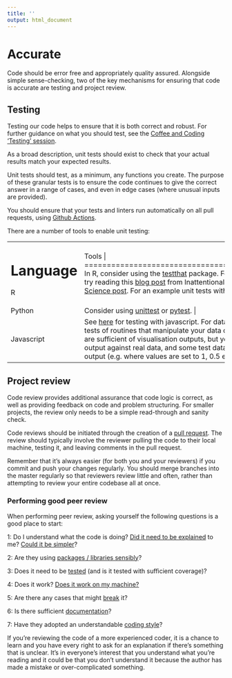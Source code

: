 ```yaml
---
title: ''
output: html_document
---
```


# Accurate {#accurate}

Code should be error free and appropriately quality assured. Alongside simple sense-checking, two of the key mechanisms for ensuring that code is accurate are testing and project review.

## Testing {#unittest}

Testing our code helps to ensure that it is both correct and robust. For further guidance on what you should test, see the [Coffee and Coding 'Testing' session][221].

As a broad description, unit tests should exist to check that your actual results match your expected results.

Unit tests should test, as a minimum, any functions you create. The purpose of these granular tests is to ensure the code continues to give the correct answer in a range of cases, and even in edge cases (where unusual inputs are provided). 

You should ensure that your tests and linters run automatically on all pull requests, using [Github Actions](https://help.github.com/en/actions/automating-your-workflow-with-github-actions).

There are a number of tools to enable unit testing:

+---------------+--------------------------------------------------------+
| Language      | Tools                                  | 
+===============+========================================================+
| R             | In R, consider using the [testthat][222] package. For an introduction to using testthat, try reading this [blog post][223] from Inattentional Coffee or this [Towards Data Science post][224]. For an example unit tests within a project, see [here][225]. |
+---------------+--------------------------------------------------------+
| Python        | Consider using [unittest](https://docs.python.org/3/library/unittest.html) or [pytest](https://docs.pytest.org/en/latest/). |
+---------------+--------------------------------------------------------+
| Javascript    | See [here](http://busypeoples.github.io/post/testing-d3-with-jasmine/) for testing with javascript. For data vis in Javascript, you need unit tests of routines that manipulate your data or data structures.  Visual checks are sufficient of visualisation outputs, but you must make visual checks of the output against real data, and some test datasets that produce predictable output (e.g. where values are set to 1, 0.5 etc.). |
+---------------+--------------------------------------------------------+

[223]:https://katherinemwood.github.io/post/testthat/
[224]:https://towardsdatascience.com/unit-testing-in-r-68ab9cc8d211
[225]:https://github.com/RobinL/costmodelr/tree/master/tests
[222]: https://github.com/r-lib/testthat
[221]: https://github.com/moj-analytical-services/coffee-and-coding-public/tree/master/2019-12-06%20Testing%20as%20part%20of%20an%20Analytical%20Project


## Project review {#review}

Code review provides additional assurance that code logic is correct, as well as providing feedback on code and problem structuring. For smaller projects, the review only needs to be a simple read-through and sanity check.

Code reviews should be initiated through the creation of a [pull request](#flow). The review should typically involve the reviewer pulling the code to their local machine, testing it, and leaving comments in the pull request. 

Remember that it’s always easier (for both you and your reviewers) if you commit and push your changes regularly. You should merge branches into the master regularly so that reviewers review little and often, rather than attempting to review your entire codebase all at once. 

### Performing good peer review {-}

When performing peer review, asking yourself the following questions is a good place to start:

1: Do I understand what the code is doing? [Did it need to be explained](#ccc) to me? [Could it be simpler](#ccc)?

2: Are they using [packages / libraries sensibly](#defaults)?

3: Does it need to be [tested](#unittest) (and is it tested with sufficient coverage)?

4: Does it work? [Does it work on my machine?](#projdep)

5: Are there any cases that might [break](#unittest) it?

6: Is there sufficient [documentation](#readme)?

7: Have they adopted an understandable [coding style](#style)?

If you're reviewing the code of a more experienced coder, it is a chance to learn and you have every right to ask for an explanation if there's something that is unclear.  It's in everyone's interest that you understand what you're reading and it could be that you don't understand it because the author has made a mistake or over-complicated something.


